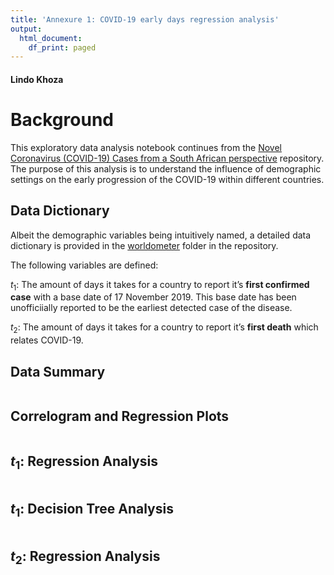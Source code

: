 ```yaml
---
title: 'Annexure 1: COVID-19 early days regression analysis'
output:
  html_document:
    df_print: paged
---
```


#### Lindo Khoza


# Background

This exploratory data analysis notebook continues from the [Novel Coronavirus (COVID-19) Cases from a South African perspective](https://github.com/willkhoza/COVID_SA) repository. The purpose of this analysis is to understand the influence of demographic settings on the early progression of the COVID-19 within different countries.


## Data Dictionary

Albeit the demographic variables being intuitively named, a detailed data dictionary is provided in the [worldometer](https://github.com/willkhoza/COVID_SA/tree/master/worldometer) folder in the repository.

The following variables are defined:

$t_1$: The amount of days it takes for a country to report it's **first confirmed case** with a base date of 17 November 2019. This base date has been unofficiially reported to be the earliest detected case of the disease.

$t_2$: The amount of days it takes for a country to report it's **first death** which relates COVID-19.

## Data Summary

```r
```

## Correlogram and Regression Plots

```r
```

## $t_1$: Regression Analysis

```r
```


## $t_1$: Decision Tree Analysis

```r
```


## $t_2$: Regression Analysis

```r
```

